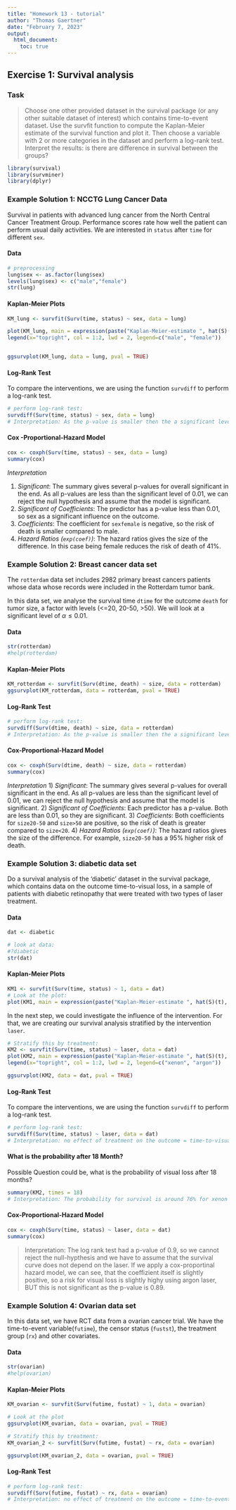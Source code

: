 ---
title: "Homework 13 - tutorial"
author: "Thomas Gaertner"
date: "February 7, 2023"
output:
  html_document: 
    toc: true
---

## Exercise 1: Survival analysis

### Task

> Choose one other provided dataset in the survival package (or any other suitable dataset of interest) which contains time-to-event dataset. Use the survfit function to compute the Kaplan-Meier estimate of the survival function and plot it. Then choose a variable with 2 or more categories in the dataset and perform a log-rank test. Interpret the results: is there are difference in survival between the groups?

```{r include=FALSE, show=FALSE}
library(survival)
library(survminer)
library(dplyr)
```

### Example Solution 1: NCCTG Lung Cancer Data
Survival in patients with advanced lung cancer from the North Central Cancer Treatment Group. Performance scores rate how well the patient can perform usual daily activities.
We are interested in `status` after `time` for different `sex`.

#### Data
```{r}
# preprocessing
lung$sex <- as.factor(lung$sex)
levels(lung$sex) <- c("male","female")
str(lung)
```

#### Kaplan-Meier Plots
```{r}
KM_lung <- survfit(Surv(time, status) ~ sex, data = lung)

plot(KM_lung, main = expression(paste("Kaplan-Meier-estimate ", hat(S)(t), " stratified by sex")), ylab = "Survival function", xlab = "Time", lwd=2, col=1:2)
legend(x="topright", col = 1:2, lwd = 2, legend=c("male", "female"))


ggsurvplot(KM_lung, data = lung, pval = TRUE)
```


#### Log-Rank Test

To compare the interventions, we are using the function `survdiff` to perform a log-rank test.
```{r}
# perform log-rank test:
survdiff(Surv(time, status) ~ sex, data = lung)
# Interpretation: As the p-value is smaller then the a significant level of 0.01, we can reject the null hypothesis and assume, that the time to death differs between the male and female.
```

#### Cox -Proportional-Hazard Model

```{r}
cox <- coxph(Surv(time, status) ~ sex, data = lung)
summary(cox)
```

*Interpretation*

1) *Significant*: The summary gives several p-values for overall significant in the end. As all p-values are less than the significant level of 0.01, we can reject the null hypothesis and assume that the model is significant.
2) *Significant of Coefficients*: The predictor has a p-value less than 0.01, so sex as a significant influence on the outcome. 
3) *Coefficients*: The coefficient for `sexfemale` is negative, so the risk of death is smaller compared to male.
4) *Hazard Ratios (`exp(coef)`)*: The hazard ratios gives the size of the difference. In this case being female reduces the risk of death of 41%.


### Example Solution 2: Breast cancer data set
The `rotterdam` data set includes 2982 primary breast cancers patients whose data whose records were included in the Rotterdam tumor bank.

In this data set, we analyse the survival time `dtime` for the outcome `death` for tumor size, a factor with levels (<=20, 20-50, >50). We will look at a significant level of $\alpha \leq 0.01$.

#### Data
```{r}
str(rotterdam)
#help(rotterdam)
```

#### Kaplan-Meier Plots

```{r}
KM_rotterdam <- survfit(Surv(dtime, death) ~ size, data = rotterdam)
ggsurvplot(KM_rotterdam, data = rotterdam, pval = TRUE)
```

#### Log-Rank Test

```{r}
# perform log-rank test:
survdiff(Surv(dtime, death) ~ size, data = rotterdam)
# Interpretation: As the p-value is smaller then the a significant level of 0.01, we can reject the null hypothesis and assume, that the time to death differs between the tumor sizes.
```

#### Cox-Proportional-Hazard Model

```{r}
cox <- coxph(Surv(dtime, death) ~ size, data = rotterdam)
summary(cox)
```
*Interpretation*
1) *Significant*: The summary gives several p-values for overall significant in the end. As all p-values are less than the significant level of 0.01, we can reject the null hypothesis and assume that the model is significant.
2) *Significant of Coefficients*: Each predictor has a p-value. Both are less than 0.01, so they are significant. 
3) *Coefficients*: Both coefficients for `size20-50` and `size>50` are positive, so the risk of death is greater compared to `size<20`.
4) *Hazard Ratios (`exp(coef)`)*: The hazard ratios gives the size of the difference. For example, `size20-50` has a 95% higher risk of death.

### Example Solution 3: diabetic data set

Do a survival analysis of the 'diabetic' dataset in the survival package, which contains data on the outcome time-to-visual loss, in a sample of patients with diabetic retinopathy that were treated with two types of laser treatment.


#### Data

```{r}
dat <- diabetic

# look at data:
#?diabetic
str(dat)
```

#### Kaplan-Meier Plots


```{r}
KM1 <- survfit(Surv(time, status) ~ 1, data = dat)
# Look at the plot:
plot(KM1, main = expression(paste("Kaplan-Meier-estimate ", hat(S)(t), " with 95% CI")), ylab = "Survival function", xlab = "Time")
```

In the next step, we could investigate the influence of the intervention. For that, we are creating our survival analysis stratified by the intervention `laser`. 

```{r}
# Stratify this by treatment:
KM2 <- survfit(Surv(time, status) ~ laser, data = dat)
plot(KM2, main = expression(paste("Kaplan-Meier-estimate ", hat(S)(t), " stratified by laser")), ylab = "Survival function", xlab = "Time", lwd=2, col=1:2)
legend(x="topright", col = 1:2, lwd = 2, legend=c("xenon", "argon"))
```

```{r}
ggsurvplot(KM2, data = dat, pval = TRUE)
```


#### Log-Rank Test

To compare the interventions, we are using the function `survdiff` to perform a log-rank test.
```{r}
# perform log-rank test:
survdiff(Surv(time, status) ~ laser, data = dat)
# Interpretation: no effect of treatment on the outcome = time-to-visual loss.
```

#### What is the probability after 18 Month?
Possible Question could be, what is the probability of visual loss after 18 months?
```{r}
summary(KM2, times = 18)
# Interpretation: The probability for survival is around 76% for xenon and 77% for argon after 18 month. 
```

#### Cox-Proportional-Hazard Model
```{r}
cox <- coxph(Surv(time, status) ~ laser, data = dat)
summary(cox)
```
> Interpretation:
> The log rank test had a p-value of 0.9, so we cannot reject the null-hypthesis and we have to assume that the survival curve does not depend on the laser.
> If we apply a cox-proportinal hazard model, we can see, that the coeffizient itself is slightly positive, so a risk for visual loss is slightly highy using argon laser, BUT this is not significant as the p-value is 0.89. 


### Example Solution 4: Ovarian data set

In this data set, we have RCT data from a ovarian cancer trial. We have the time-to-event variable(`futime`), the censor status (`fustst`), the treatment group (`rx`) and other covariates.  

#### Data
```{r}
str(ovarian)
#help(ovarian)
```
#### Kaplan-Meier Plots

```{r}
KM_ovarian <- survfit(Surv(futime, fustat) ~ 1, data = ovarian)

# Look at the plot
ggsurvplot(KM_ovarian, data = ovarian, pval = TRUE)
```


```{r}
# Stratify this by treatment:
KM_ovarian_2 <- survfit(Surv(futime, fustat) ~ rx, data = ovarian)

ggsurvplot(KM_ovarian_2, data = ovarian, pval = TRUE)
```

#### Log-Rank Test
```{r}
# perform log-rank test:
survdiff(Surv(futime, fustat) ~ rx, data = ovarian)
# Interpretation: no effect of treatment on the outcome = time-to-event loss.
```


